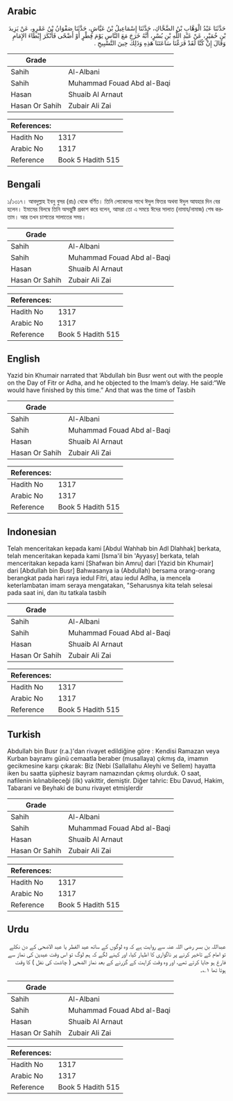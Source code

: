 ## Arabic


<div dir="rtl" lang="ar" style={{fontSize:'larger',backgroundColor:'#f8f9fa',padding:20}}>
حَدَّثَنَا عَبْدُ الْوَهَّابِ بْنُ الضَّحَّاكِ، حَدَّثَنَا إِسْمَاعِيلُ بْنُ عَيَّاشٍ، حَدَّثَنَا صَفْوَانُ بْنُ عَمْرٍو، عَنْ يَزِيدَ بْنِ خُمَيْرٍ، عَنْ عَبْدِ اللَّهِ بْنِ بُسْرٍ، أَنَّهُ خَرَجَ مَعَ النَّاسِ يَوْمَ فِطْرٍ أَوْ أَضْحًى فَأَنْكَرَ إِبْطَاءَ الإِمَامِ وَقَالَ إِنْ كُنَّا لَقَدْ فَرَغْنَا سَاعَتَنَا هَذِهِ وَذَلِكَ حِينَ التَّسْبِيحِ ‏.‏
</div>
<div style={{backgroundColor:'#f8f9fa',padding:20, marginBottom: 10}}><table> <thead> <tr> <th>Grade</th> <th></th> </tr> </thead> <tbody> <tr><td>Sahih</td><td>Al-Albani</td></tr><tr><td>Sahih</td><td>Muhammad Fouad Abd al-Baqi</td></tr><tr><td>Hasan</td><td>Shuaib Al Arnaut</td></tr><tr><td>Hasan Or Sahih</td><td>Zubair Ali Zai</td></tr></tbody></table><table> <thead> <tr> <th>References:</th> <th></th> </tr> </thead> <tbody><tr><td>Hadith No</td><td>1317</td></tr><tr><td>Arabic No</td><td>1317</td></tr><tr><td>Reference</td><td>Book 5 Hadith 515</td></tr></tbody></table></div>

## Bengali


<div dir="ltr" lang="bn" style={{fontSize:'larger',backgroundColor:'#f8f9fa',padding:20}}>
১/১৩১৭। আবদুল্লাহ ইবনু বুসর (রাঃ) থেকে বর্ণিত। তিনি লোকেদের সাথে ঈদুল ফিতর অথবা ঈদুল আযহার দিন বের হলেন। ইমামের বিলম্বে তিনি অসন্তুষ্টি প্রকাশ করে বলেন, আমরা তো এ সময়ে ঈদের সালাত (নামায/নামাজ) শেষ করতাম। আর তখন চাশতের সালাতের সময়।
</div>
<div style={{backgroundColor:'#f8f9fa',padding:20, marginBottom: 10}}><table> <thead> <tr> <th>Grade</th> <th></th> </tr> </thead> <tbody> <tr><td>Sahih</td><td>Al-Albani</td></tr><tr><td>Sahih</td><td>Muhammad Fouad Abd al-Baqi</td></tr><tr><td>Hasan</td><td>Shuaib Al Arnaut</td></tr><tr><td>Hasan Or Sahih</td><td>Zubair Ali Zai</td></tr></tbody></table><table> <thead> <tr> <th>References:</th> <th></th> </tr> </thead> <tbody><tr><td>Hadith No</td><td>1317</td></tr><tr><td>Arabic No</td><td>1317</td></tr><tr><td>Reference</td><td>Book 5 Hadith 515</td></tr></tbody></table></div>

## English


<div dir="ltr" lang="en" style={{fontSize:'larger',backgroundColor:'#f8f9fa',padding:20}}>
Yazid bin Khumair narrated that ‘Abdullah bin Busr went out with the people on the Day of Fitr or Adha, and he objected to the Imam’s delay. He said:“We would have finished by this time.” And that was the time of Tasbih
</div>
<div style={{backgroundColor:'#f8f9fa',padding:20, marginBottom: 10}}><table> <thead> <tr> <th>Grade</th> <th></th> </tr> </thead> <tbody> <tr><td>Sahih</td><td>Al-Albani</td></tr><tr><td>Sahih</td><td>Muhammad Fouad Abd al-Baqi</td></tr><tr><td>Hasan</td><td>Shuaib Al Arnaut</td></tr><tr><td>Hasan Or Sahih</td><td>Zubair Ali Zai</td></tr></tbody></table><table> <thead> <tr> <th>References:</th> <th></th> </tr> </thead> <tbody><tr><td>Hadith No</td><td>1317</td></tr><tr><td>Arabic No</td><td>1317</td></tr><tr><td>Reference</td><td>Book 5 Hadith 515</td></tr></tbody></table></div>

## Indonesian


<div dir="ltr" lang="id" style={{fontSize:'larger',backgroundColor:'#f8f9fa',padding:20}}>
Telah menceritakan kepada kami [Abdul Wahhab bin Adl Dlahhak] berkata, telah menceritakan kepada kami [Isma'il bin 'Ayyasy] berkata, telah menceritakan kepada kami [Shafwan bin Amru] dari [Yazid bin Khumair] dari [Abdullah bin Busr] Bahwasanya ia (Abdullah) bersama orang-orang berangkat pada hari raya iedul Fitri, atau iedul Adlha, ia mencela keterlambatan imam seraya mengatakan, "Seharusnya kita telah selesai pada saat ini, dan itu tatkala tasbih
</div>
<div style={{backgroundColor:'#f8f9fa',padding:20, marginBottom: 10}}><table> <thead> <tr> <th>Grade</th> <th></th> </tr> </thead> <tbody> <tr><td>Sahih</td><td>Al-Albani</td></tr><tr><td>Sahih</td><td>Muhammad Fouad Abd al-Baqi</td></tr><tr><td>Hasan</td><td>Shuaib Al Arnaut</td></tr><tr><td>Hasan Or Sahih</td><td>Zubair Ali Zai</td></tr></tbody></table><table> <thead> <tr> <th>References:</th> <th></th> </tr> </thead> <tbody><tr><td>Hadith No</td><td>1317</td></tr><tr><td>Arabic No</td><td>1317</td></tr><tr><td>Reference</td><td>Book 5 Hadith 515</td></tr></tbody></table></div>

## Turkish


<div dir="ltr" lang="tr" style={{fontSize:'larger',backgroundColor:'#f8f9fa',padding:20}}>
Abdullah bin Busr (r.a.)'dan rivayet edildiğine göre : Kendisi Ramazan veya Kurban bayramı günü cemaatla beraber (musallaya) çıkmış da, imamın gecikmesine karşı çıkarak: Biz (Nebi (Sallallahu Aleyhi ve Sellem) hayatta iken bu saatta şüphesiz bayram namazından çıkmış olurduk. O saat, nafilenin kılınabileceği (ilk) vakittir, demiştir. Diğer tahric: Ebu Davud, Hakim, Tabarani ve Beyhaki de bunu rivayet etmişlerdir
</div>
<div style={{backgroundColor:'#f8f9fa',padding:20, marginBottom: 10}}><table> <thead> <tr> <th>Grade</th> <th></th> </tr> </thead> <tbody> <tr><td>Sahih</td><td>Al-Albani</td></tr><tr><td>Sahih</td><td>Muhammad Fouad Abd al-Baqi</td></tr><tr><td>Hasan</td><td>Shuaib Al Arnaut</td></tr><tr><td>Hasan Or Sahih</td><td>Zubair Ali Zai</td></tr></tbody></table><table> <thead> <tr> <th>References:</th> <th></th> </tr> </thead> <tbody><tr><td>Hadith No</td><td>1317</td></tr><tr><td>Arabic No</td><td>1317</td></tr><tr><td>Reference</td><td>Book 5 Hadith 515</td></tr></tbody></table></div>

## Urdu


<div dir="rtl" lang="ur" style={{fontSize:'larger',backgroundColor:'#f8f9fa',padding:20}}>
عبداللہ بن بسر رضی اللہ عنہ سے روایت ہے کہ وہ لوگوں کے ساتھ عید الفطر یا عید الاضحی کے دن نکلے تو امام کے تاخیر کرنے پر ناگواری کا اظہار کیا، اور کہنے لگے کہ ہم لوگ تو اس وقت عیدین کی نماز سے فارغ ہو جایا کرتے تھے، اور وہ وقت کراہت کے گزرنے کے بعد نماز الضحی ( چاشت کی نفل ) کا وقت ہوتا تھا ۱؎۔
</div>
<div style={{backgroundColor:'#f8f9fa',padding:20, marginBottom: 10}}><table> <thead> <tr> <th>Grade</th> <th></th> </tr> </thead> <tbody> <tr><td>Sahih</td><td>Al-Albani</td></tr><tr><td>Sahih</td><td>Muhammad Fouad Abd al-Baqi</td></tr><tr><td>Hasan</td><td>Shuaib Al Arnaut</td></tr><tr><td>Hasan Or Sahih</td><td>Zubair Ali Zai</td></tr></tbody></table><table> <thead> <tr> <th>References:</th> <th></th> </tr> </thead> <tbody><tr><td>Hadith No</td><td>1317</td></tr><tr><td>Arabic No</td><td>1317</td></tr><tr><td>Reference</td><td>Book 5 Hadith 515</td></tr></tbody></table></div>